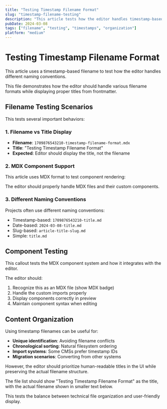 ```yaml
---
title: "Testing Timestamp Filename Format"
slug: "timestamp-filename-testing"
description: "This article tests how the editor handles timestamp-based filenames vs human-readable names"
pubDate: 2024-03-08
tags: ["filename", "testing", "timestamps", "organization"]
platform: "medium"
---
```



# Testing Timestamp Filename Format

This article uses a timestamp-based filename to test how the editor handles different naming conventions.

<Callout type="info">
This file demonstrates how the editor should handle various filename formats while displaying proper titles from frontmatter.
</Callout>

## Filename Testing Scenarios

This tests several important behaviors:

### 1. Filename vs Title Display
- **Filename**: `1709876543210-timestamp-filename-format.mdx`
- **Title**: "Testing Timestamp Filename Format"
- **Expected**: Editor should display the title, not the filename

### 2. MDX Component Support
This article uses MDX format to test component rendering:

<Callout type="warning">
The editor should properly handle MDX files and their custom components.
</Callout>

### 3. Different Naming Conventions
Projects often use different naming conventions:
- Timestamp-based: `1709876543210-title.md`
- Date-based: `2024-03-08-title.md`
- Slug-based: `article-title-slug.md`
- Simple: `title.md`

## Component Testing

<Callout type="success">
This callout tests the MDX component system and how it integrates with the editor.
</Callout>

The editor should:
1. Recognize this as an MDX file (show MDX badge)
2. Handle the custom imports properly
3. Display components correctly in preview
4. Maintain component syntax when editing

## Content Organization

Using timestamp filenames can be useful for:
- **Unique identification**: Avoiding filename conflicts
- **Chronological sorting**: Natural filesystem ordering
- **Import systems**: Some CMSs prefer timestamp IDs
- **Migration scenarios**: Converting from other systems

However, the editor should prioritize human-readable titles in the UI while preserving the actual filename structure.

<Callout type="info">
The file list should show "Testing Timestamp Filename Format" as the title, with the actual filename shown in smaller text below.
</Callout>

This tests the balance between technical file organization and user-friendly display.
